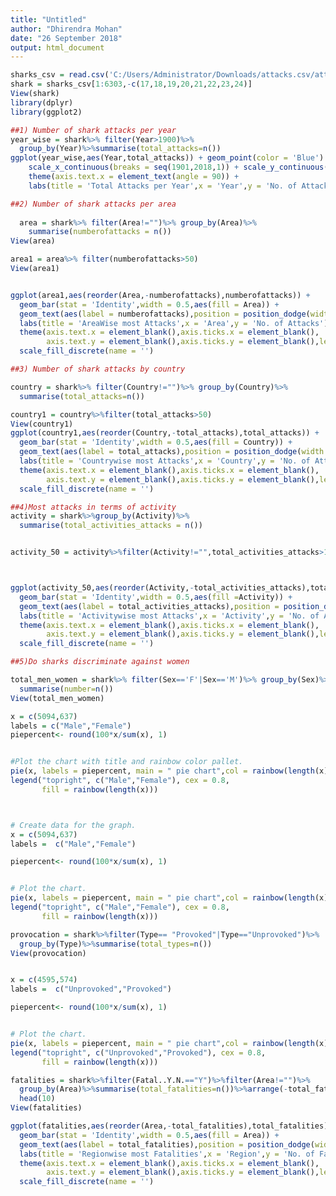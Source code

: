---
title: "Untitled"
author: "Dhirendra Mohan"
date: "26 September 2018"
output: html_document
---

```{r setup, include=FALSE}
sharks_csv = read.csv('C:/Users/Administrator/Downloads/attacks.csv/attacks.csv')
shark = sharks_csv[1:6303,-c(17,18,19,20,21,22,23,24)]
View(shark)
library(dplyr)
library(ggplot2)

```


```{r}
##1) Number of shark attacks per year
year_wise = shark%>% filter(Year>1900)%>%
  group_by(Year)%>%summarise(total_attacks=n())
ggplot(year_wise,aes(Year,total_attacks)) + geom_point(color = 'Blue') + geom_line() +
    scale_x_continuous(breaks = seq(1901,2018,1)) + scale_y_continuous(breaks = seq(1,150,10))+
    theme(axis.text.x = element_text(angle = 90)) +
    labs(title = 'Total Attacks per Year',x = 'Year',y = 'No. of Attacks')

```



```{r}
##2) Number of shark attacks per area
  
  area = shark%>% filter(Area!="")%>% group_by(Area)%>%
    summarise(numberofattacks = n())
View(area)    

area1 = area%>% filter(numberofattacks>50)
View(area1)


ggplot(area1,aes(reorder(Area,-numberofattacks),numberofattacks)) + 
  geom_bar(stat = 'Identity',width = 0.5,aes(fill = Area)) +
  geom_text(aes(label = numberofattacks),position = position_dodge(width = 0.9),vjust = -0.25) +
  labs(title = 'AreaWise most Attacks',x = 'Area',y = 'No. of Attacks') + 
  theme(axis.text.x = element_blank(),axis.ticks.x = element_blank(),
        axis.text.y = element_blank(),axis.ticks.y = element_blank(),legend.position = 'bottom') +
  scale_fill_discrete(name = '')

```

```{r}
##3) Number of shark attacks by country

country = shark%>% filter(Country!="")%>% group_by(Country)%>%
  summarise(total_attacks=n())

country1 = country%>%filter(total_attacks>50)
View(country1)
ggplot(country1,aes(reorder(Country,-total_attacks),total_attacks)) + 
  geom_bar(stat = 'Identity',width = 0.5,aes(fill = Country)) +
  geom_text(aes(label = total_attacks),position = position_dodge(width = 0.9),vjust = -0.25) +
  labs(title = 'Countrywise most Attacks',x = 'Country',y = 'No. of Attacks') + 
  theme(axis.text.x = element_blank(),axis.ticks.x = element_blank(),
        axis.text.y = element_blank(),axis.ticks.y = element_blank(),legend.position = 'bottom') +
  scale_fill_discrete(name = '')
```

```{r}
##4)Most attacks in terms of activity
activity = shark%>%group_by(Activity)%>%
  summarise(total_activities_attacks = n())


activity_50 = activity%>%filter(Activity!="",total_activities_attacks>10)



ggplot(activity_50,aes(reorder(Activity,-total_activities_attacks),total_activities_attacks)) + 
  geom_bar(stat = 'Identity',width = 0.5,aes(fill =Activity)) +
  geom_text(aes(label = total_activities_attacks),position = position_dodge(width = 0.9),vjust = -0.25) +
  labs(title = 'Activitywise most Attacks',x = 'Activity',y = 'No. of Attacks') + 
  theme(axis.text.x = element_blank(),axis.ticks.x = element_blank(),
        axis.text.y = element_blank(),axis.ticks.y = element_blank(),legend.position = 'bottom') +
  scale_fill_discrete(name = '')
```

```{r}
##5)Do sharks discriminate against women

total_men_women = shark%>% filter(Sex=='F'|Sex=='M')%>% group_by(Sex)%>%
  summarise(number=n())
View(total_men_women)

x = c(5094,637)
labels = c("Male","Female")
piepercent<- round(100*x/sum(x), 1)


#Plot the chart with title and rainbow color pallet.
pie(x, labels = piepercent, main = " pie chart",col = rainbow(length(x)))
legend("topright", c("Male","Female"), cex = 0.8,
       fill = rainbow(length(x)))



# Create data for the graph.
x = c(5094,637)
labels =  c("Male","Female")

piepercent<- round(100*x/sum(x), 1)


# Plot the chart.
pie(x, labels = piepercent, main = " pie chart",col = rainbow(length(x)))
legend("topright", c("Male","Female"), cex = 0.8,
       fill = rainbow(length(x)))


```
```{r}
provocation = shark%>%filter(Type== "Provoked"|Type=="Unprovoked")%>%
  group_by(Type)%>%summarise(total_types=n())
View(provocation)


x = c(4595,574)
labels =  c("Unprovoked","Provoked")

piepercent<- round(100*x/sum(x), 1)


# Plot the chart.
pie(x, labels = piepercent, main = " pie chart",col = rainbow(length(x)))
legend("topright", c("Unprovoked","Provoked"), cex = 0.8,
       fill = rainbow(length(x)))
```

```{r}

fatalities = shark%>%filter(Fatal..Y.N.=="Y")%>%filter(Area!="")%>%
  group_by(Area)%>%summarise(total_fatalities=n())%>%arrange(-total_fatalities)%>%
  head(10)
View(fatalities)

ggplot(fatalities,aes(reorder(Area,-total_fatalities),total_fatalities)) + 
  geom_bar(stat = 'Identity',width = 0.5,aes(fill = Area)) +
  geom_text(aes(label = total_fatalities),position = position_dodge(width = 0.9),vjust = -0.25) +
  labs(title = 'Regionwise most Fatalities',x = 'Region',y = 'No. of Fatalities') + 
  theme(axis.text.x = element_blank(),axis.ticks.x = element_blank(),
        axis.text.y = element_blank(),axis.ticks.y = element_blank(),legend.position = 'bottom') +
  scale_fill_discrete(name = '')


```

